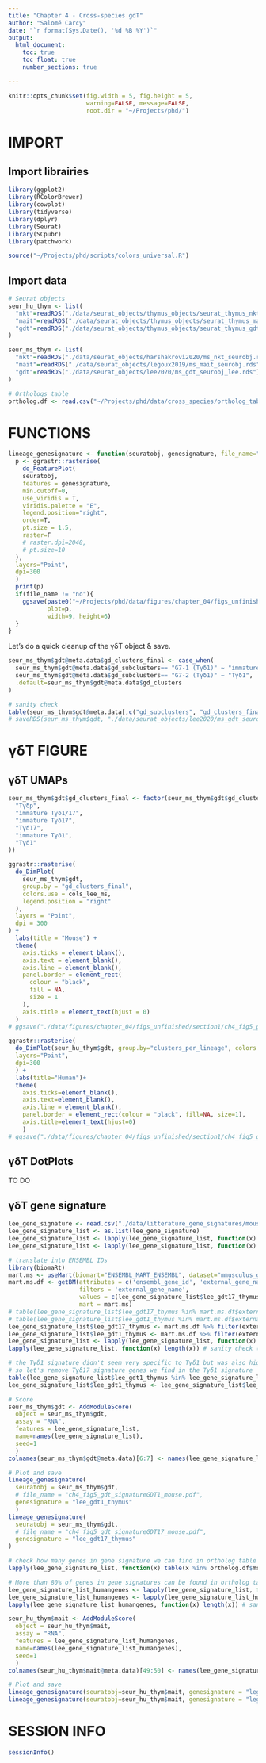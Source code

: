 ```yaml
---
title: "Chapter 4 - Cross-species gdT"
author: "Salomé Carcy"
date: "`r format(Sys.Date(), '%d %B %Y')`"
output:
  html_document:
    toc: true
    toc_float: true
    number_sections: true

---
```


```r
knitr::opts_chunk$set(fig.width = 5, fig.height = 5,
                      warning=FALSE, message=FALSE,
                      root.dir = "~/Projects/phd/")
```


# IMPORT

## Import librairies
```r
library(ggplot2)
library(RColorBrewer)
library(cowplot)
library(tidyverse)
library(dplyr)
library(Seurat)
library(SCpubr)
library(patchwork)

source("~/Projects/phd/scripts/colors_universal.R")
```

## Import data
```r
# Seurat objects
seur_hu_thym <- list(
  "nkt"=readRDS("./data/seurat_objects/thymus_objects/seurat_thymus_nkt_with_gene_signatures.rds"),
  "mait"=readRDS("./data/seurat_objects/thymus_objects/seurat_thymus_mait_with_gene_signatures.rds"),
  "gdt"=readRDS("./data/seurat_objects/thymus_objects/seurat_thymus_gdt_with_gene_signatures.rds")
)

seur_ms_thym <- list(
  "nkt"=readRDS("./data/seurat_objects/harshakrovi2020/ms_nkt_seurobj.rds"),
  "mait"=readRDS("./data/seurat_objects/legoux2019/ms_mait_seurobj.rds"),
  "gdt"=readRDS("./data/seurat_objects/lee2020/ms_gdt_seurobj_lee.rds")
)

# Orthologs table
ortholog.df <- read.csv("~/Projects/phd/data/cross_species/ortholog_table_ms_hu_one2one.csv")
```




# FUNCTIONS
```r
lineage_genesignature <- function(seuratobj, genesignature, file_name="no"){
  p <- ggrastr::rasterise(
    do_FeaturePlot(
    seuratobj,
    features = genesignature,
    min.cutoff=0,
    use_viridis = T,
    viridis.palette = "E",
    legend.position="right",
    order=T,
    pt.size = 1.5,
    raster=F
    # raster.dpi=2048,
    # pt.size=10
  ),
  layers="Point",
  dpi=300
  )
  print(p)
  if(file_name != "no"){
    ggsave(paste0("~/Projects/phd/data/figures/chapter_04/figs_unfinished/section1/", file_name),
           plot=p,
           width=9, height=6)
  }
}
```

Let's do a quick cleanup of the γδT object & save.
```r
seur_ms_thym$gdt@meta.data$gd_clusters_final <- case_when(
  seur_ms_thym$gdt@meta.data$gd_subclusters== "G7-1 (Tγδ1)" ~ "immature Tγδ1",
  seur_ms_thym$gdt@meta.data$gd_subclusters== "G7-2 (Tγδ1)" ~ "Tγδ1",
  .default=seur_ms_thym$gdt@meta.data$gd_clusters
)

# sanity check
table(seur_ms_thym$gdt@meta.data[,c("gd_subclusters", "gd_clusters_final")], useNA="ifany")
# saveRDS(seur_ms_thym$gdt, "./data/seurat_objects/lee2020/ms_gdt_seurobj_lee.rds")
```




# γδT FIGURE

## γδT UMAPs
```r
seur_ms_thym$gdt$gd_clusters_final <- factor(seur_ms_thym$gdt$gd_clusters_final, levels=c(
  "Tγδp",
  "immature Tγδ1/17",
  "immature Tγδ17",
  "Tγδ17",
  "immature Tγδ1",
  "Tγδ1"
))

ggrastr::rasterise(
  do_DimPlot(
    seur_ms_thym$gdt,
    group.by = "gd_clusters_final",
    colors.use = cols_lee_ms,
    legend.position = "right"
  ),
  layers = "Point",
  dpi = 300
) +
  labs(title = "Mouse") +
  theme(
    axis.ticks = element_blank(),
    axis.text = element_blank(),
    axis.line = element_blank(),
    panel.border = element_rect(
      colour = "black",
      fill = NA,
      size = 1
    ),
    axis.title = element_text(hjust = 0)
  )
# ggsave("./data/figures/chapter_04/figs_unfinished/section1/ch4_fig5_gdt_umap_mouse.pdf", width=7, height=5, device=cairo_pdf)
```

```r
ggrastr::rasterise(
  do_DimPlot(seur_hu_thym$gdt, group.by="clusters_per_lineage", colors.use=cols_thym_gdt, legend.position="right"),
  layers="Point",
  dpi=300
  ) +
  labs(title="Human")+
  theme(
    axis.ticks=element_blank(),
    axis.text=element_blank(),
    axis.line = element_blank(),
    panel.border = element_rect(colour = "black", fill=NA, size=1),
    axis.title=element_text(hjust=0)
    )
# ggsave("./data/figures/chapter_04/figs_unfinished/section1/ch4_fig5_gdt_umap_human.pdf", width=7, height=5)
```


## γδT DotPlots
TO DO


## γδT gene signature
```r
lee_gene_signature <- read.csv("./data/litterature_gene_signatures/mouse_tinn_signatures_combined.csv")[,6:7]
lee_gene_signature_list <- as.list(lee_gene_signature)
lee_gene_signature_list <- lapply(lee_gene_signature_list, function(x) x[x!=""]) # remove empty genes
lee_gene_signature_list <- lapply(lee_gene_signature_list, function(x) unique(x)) # keep unique genes

# translate into ENSEMBL IDs
library(biomaRt)
mart.ms <- useMart(biomart="ENSEMBL_MART_ENSEMBL", dataset="mmusculus_gene_ensembl")
mart.ms.df <- getBM(attributes = c('ensembl_gene_id', 'external_gene_name'),
                    filters = 'external_gene_name',
                    values = c(lee_gene_signature_list$lee_gdt17_thymus, lee_gene_signature_list$lee_gdt1_thymus),
                    mart = mart.ms)
# table(lee_gene_signature_list$lee_gdt17_thymus %in% mart.ms.df$external_gene_name, useNA="ifany") # only 10 out of 150 not found
# table(lee_gene_signature_list$lee_gdt1_thymus %in% mart.ms.df$external_gene_name, useNA="ifany") # only 6 out of 180 not found
lee_gene_signature_list$lee_gdt17_thymus <- mart.ms.df %>% filter(external_gene_name %in% lee_gene_signature_list$lee_gdt17_thymus) %>% pull(ensembl_gene_id)
lee_gene_signature_list$lee_gdt1_thymus <- mart.ms.df %>% filter(external_gene_name %in% lee_gene_signature_list$lee_gdt1_thymus) %>% pull(ensembl_gene_id)
lee_gene_signature_list <- lapply(lee_gene_signature_list, function(x) x[x %in% rownames(seur_ms_thym$gdt)]) # remove genes not found in our data
lapply(lee_gene_signature_list, function(x) length(x)) # sanity check (between 0-5 genes per signature lost)

# the Tγδ1 signature didn't seem very specific to Tγδ1 but was also high in Tγδ17 (not shown)
# so let's remove Tγδ17 signature genes we find in the Tγδ1 signature
table(lee_gene_signature_list$lee_gdt1_thymus %in% lee_gene_signature_list$lee_gdt17_thymus)
lee_gene_signature_list$lee_gdt1_thymus <- lee_gene_signature_list$lee_gdt1_thymus[!lee_gene_signature_list$lee_gdt1_thymus %in% lee_gene_signature_list$lee_gdt17_thymus]

# Score
seur_ms_thym$gdt <- AddModuleScore(
  object = seur_ms_thym$gdt,
  assay = "RNA",
  features = lee_gene_signature_list,
  name=names(lee_gene_signature_list),
  seed=1
  )
colnames(seur_ms_thym$gdt@meta.data)[6:7] <- names(lee_gene_signature_list)

# Plot and save
lineage_genesignature(
  seuratobj = seur_ms_thym$gdt,
  # file_name = "ch4_fig5_gdt_signatureGDT1_mouse.pdf",
  genesignature = "lee_gdt1_thymus"
  )
lineage_genesignature(
  seuratobj = seur_ms_thym$gdt,
  # file_name = "ch4_fig5_gdt_signatureGDT17_mouse.pdf",
  genesignature = "lee_gdt17_thymus"
)
```

```r
# check how many genes in gene signature we can find in ortholog table
lapply(lee_gene_signature_list, function(x) table(x %in% ortholog.df$ms_symbol, useNA="ifany"))

# More than 80% of genes in gene signatures can be found in ortholog table, so let's translate them
lee_gene_signature_list_humangenes <- lapply(lee_gene_signature_list, function(x) ortholog.df %>% filter(ms_symbol %in% x) %>% pull(hu_symbol))
lee_gene_signature_list_humangenes <- lapply(lee_gene_signature_list_humangenes, function(x) x[x %in% rownames(seur_hu_thym$mait)]) # remove genes not found in our data
lapply(lee_gene_signature_list_humangenes, function(x) length(x)) # sanity check (between 8-16 genes per signature lost, but still >90 genes per signature left)

seur_hu_thym$mait <- AddModuleScore(
  object = seur_hu_thym$mait,
  assay = "RNA",
  features = lee_gene_signature_list_humangenes,
  name=names(lee_gene_signature_list_humangenes),
  seed=1
  )
colnames(seur_hu_thym$mait@meta.data)[49:50] <- names(lee_gene_signature_list_humangenes)

# Plot and save
lineage_genesignature(seuratobj=seur_hu_thym$mait, genesignature = "legoux_mait1_thymus", file_name = "ch4_fig3_mait_signatureMAIT1_human.pdf")
lineage_genesignature(seuratobj=seur_hu_thym$mait, genesignature = "legoux_mait17_thymus", file_name = "ch4_fig3_mait_signatureMAIT17_human.pdf")
```




# SESSION INFO
```r
sessionInfo()
```


